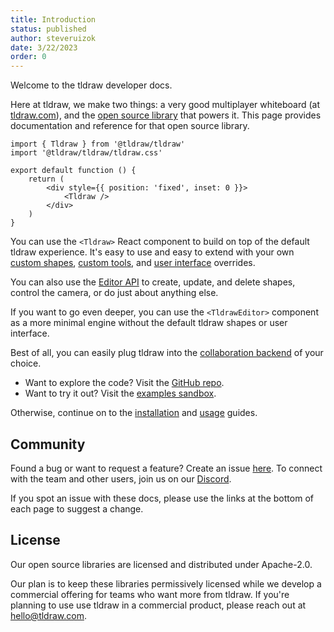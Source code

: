 ```yaml
---
title: Introduction
status: published
author: steveruizok
date: 3/22/2023
order: 0
---
```


Welcome to the tldraw developer docs.

Here at tldraw, we make two things: a very good multiplayer whiteboard (at [tldraw.com](https://tldraw.com)), and the [open source library](https://github.com/tldraw/tldraw) that powers it. This page provides documentation and reference for that open source library.

```tsx 
import { Tldraw } from '@tldraw/tldraw'
import '@tldraw/tldraw/tldraw.css'

export default function () {
	return (
		<div style={{ position: 'fixed', inset: 0 }}>
			<Tldraw />
		</div>
	)
}
```

You can use the `<Tldraw>` React component to build on top of the default tldraw experience. It's easy to use and easy to extend with your own [custom shapes](/docs/shapes), [custom tools](/docs/tools), and [user interface](/docs/user-interface) overrides. 

You can also use the [Editor API](/docs/editor) to create, update, and delete shapes, control the camera, or do just about anything else.

If you want to go even deeper, you can use the `<TldrawEditor>` component as a more minimal engine without the default tldraw shapes or user interface.


Best of all, you can easily plug tldraw into the [collaboration backend](/docs/collaboration) of your choice.

- Want to explore the code? Visit the [GitHub repo](https://github.com/tldraw/tldraw).
- Want to try it out? Visit the [examples sandbox](https://stackblitz.com/github/tldraw/tldraw/tree/examples?file=src%2F1-basic%2FBasicExample.tsx).

Otherwise, continue on to the [installation](/docs/installation) and [usage](/docs/usage) guides.

## Community

Found a bug or want to request a feature? Create an issue [here](https://github.com/tldraw/tldraw/issues). To connect with the team and other users, join us on our [Discord](https://discord.gg/JMbeb96jsh).

If you spot an issue with these docs, please use the links at the bottom of each page to suggest a change.

## License

Our open source libraries are licensed and distributed under Apache-2.0. 

Our plan is to keep these libraries permissively licensed while we develop a commercial offering for teams who want more from tldraw. If you're planning to use use tldraw in a commercial product, please reach out at [hello@tldraw.com](mailto://hello@tldraw.com).